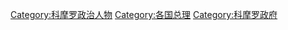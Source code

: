 [[Category:科摩罗政治人物|Category:科摩罗政治人物]]
[[Category:各国总理|Category:各国总理]]
[[Category:科摩罗政府|Category:科摩罗政府]]